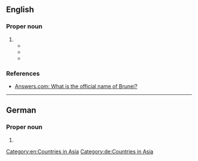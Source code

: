 ==English==
{{wikipedia}}

===Proper noun===
{{en-proper noun}}

# {{senseid|en|Q921}}{{n-g|The official name of [[Brunei]].}}
#* {{quote-book|lang=en|year=1992 |title=Brunei Darussalam |author=Broadcasting and Information Department, Prime Minister's Office. Brunei |page=11 |ISBN= |passage=Islam spread rapidly when Sharif Ali from Taif, Saudi Arabia, who was a descendant of the Prophet's grandson, Sayidina Hasan, became Sultan (Seri Sultan Berkat), succeeding his fatherin-law, Sultan Ahmad. His orderly and just rule based on Islam made '''Brunei Darussalam''' a respected and powerful country. }}
#* {{quote-book|lang=en|year=2007  |title=Brunei Air Force Handbook |author=USA International Business Publications |page=21 |ISBN= 1433004291|passage='''Brunei Darussalam''' is situated on the north-west of the island of Borneo, between east longitudes 114 degrees 04' and 11 degrees 23' and north latitudes of 4 degrees 00' and 5 degrees 05'. }}
#* {{quote-book|lang=en|year=2007 |title=Commonwealth Education Partnerships|author=Commonwealth Secretariat |page= |ISBN=0954962915 |passage=To inform the future direction and development of inclusive education policy and practice in '''Brunei Darussalam''', it is important that current practices related to school and tertiary levels be monitored and evaluated. }}

===References===
* [http://www.answers.com/Q/What_is_the_official_name_of_Brunei Answers.com: What is the official name of Brunei?]

[[Category:en:Countries in Asia]]

----

==German==

===Proper noun===
{{head|de|proper noun|g=n}}

# {{l|en|Brunei Darussalam}}

[[Category:de:Countries in Asia]]